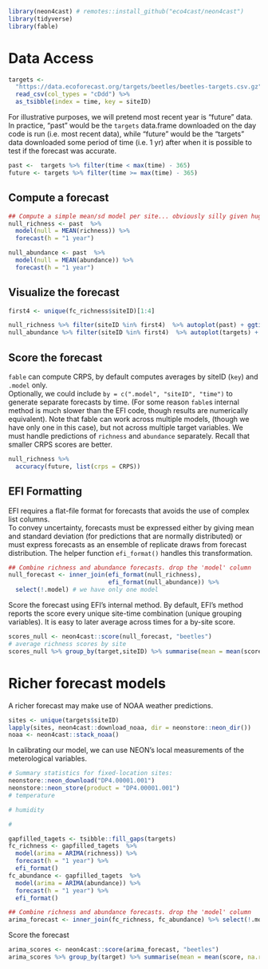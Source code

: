 ```r
library(neon4cast) # remotes::install_github("eco4cast/neon4cast")
library(tidyverse)
library(fable)
```

# Data Access

```r
targets <-
  "https://data.ecoforecast.org/targets/beetles/beetles-targets.csv.gz" %>% 
  read_csv(col_types = "cDdd") %>% 
  as_tsibble(index = time, key = siteID)
```

For illustrative purposes, we will pretend most recent year is "future" data. In practice, "past" would be the `targets` data.frame downloaded on the day code is run (i.e. most recent data), while "future" would be the "targets" data downloaded some period of time (i.e. 1 yr) after when it is possible to test if the forecast was accurate.


```r
past <-  targets %>% filter(time < max(time) - 365)
future <- targets %>% filter(time >= max(time) - 365)
```

## Compute a forecast

```r
## Compute a simple mean/sd model per site... obviously silly given huge seasonal aspect
null_richness <- past  %>% 
  model(null = MEAN(richness)) %>%
  forecast(h = "1 year")

null_abundance <- past  %>%
  model(null = MEAN(abundance)) %>%
  forecast(h = "1 year")
```


## Visualize the forecast

```r
first4 <- unique(fc_richness$siteID)[1:4]

null_richness %>% filter(siteID %in% first4)  %>% autoplot(past) + ggtitle("richness")
null_abundance %>% filter(siteID %in% first4)  %>% autoplot(targets) + ggtitle("abundance")
```

## Score the forecast

`fable` can compute CRPS, by default computes averages by siteID (`key`) and `.model` only.  
Optionally, we could include `by = c(".model", "siteID", "time")` to generate separate forecasts by time. 
(For some reason `fable`s internal method is much slower than the EFI code, though results are numerically equivalent). 
Note that fable can work across multiple models, (though we have only one in this case), but not across multiple target variables.
We must handle predictions of `richness` and `abundance` separately.
Recall that smaller CRPS scores are better.
  

```r
null_richness %>%
  accuracy(future, list(crps = CRPS))
```

## EFI Formatting

EFI requires a flat-file format for forecasts that avoids the use of complex list columns.  
To convey uncertainty, forecasts must be expressed either by giving mean and standard deviation (for predictions that are normally distributed) or must express forecasts as an ensemble of replicate draws from forecast distribution.
The helper function `efi_format()` handles this transformation.

```r
## Combine richness and abundance forecasts. drop the 'model' column
null_forecast <- inner_join(efi_format(null_richness), 
                            efi_format(null_abundance)) %>%
  select(!.model) # we have only one model
```

Score the forecast using EFI's internal method. By default, EFI's method reports the score every unique site-time combination (unique grouping variables).
It is easy to later average across times for a by-site score.

```r
scores_null <- neon4cast::score(null_forecast, "beetles")
# average richness scores by site
scores_null %>% group_by(target,siteID) %>% summarise(mean = mean(score, na.rm=TRUE)) %>% filter(target=="richness")
```

# Richer forecast models


A richer forecast may make use of NOAA weather predictions.

```r
sites <- unique(targets$siteID)
lapply(sites, neon4cast::download_noaa, dir = neonstore::neon_dir())
noaa <- neon4cast::stack_noaa()
```
In calibrating our model, we can use NEON's local measurements of the meterological variables.

```r

# Summary statistics for fixed-location sites:
neonstore::neon_download("DP4.00001.001")
neonstore::neon_store(product = "DP4.00001.001")
# temperature

# humidity

# 


```



```r
gapfilled_tagets <- tsibble::fill_gaps(targets)
fc_richness <- gapfilled_tagets  %>% 
  model(arima = ARIMA(richness)) %>%
  forecast(h = "1 year") %>%
  efi_format()
fc_abundance <- gapfilled_tagets  %>%
  model(arima = ARIMA(abundance)) %>%
  forecast(h = "1 year") %>%
  efi_format()

## Combine richness and abundance forecasts. drop the 'model' column
arima_forecast <- inner_join(fc_richness, fc_abundance) %>% select(!.model)
```


Score the forecast

```r
arima_scores <- neon4cast::score(arima_forecast, "beetles")
arima_scores %>% group_by(target) %>% summarise(mean = mean(score, na.rm=TRUE))
```
